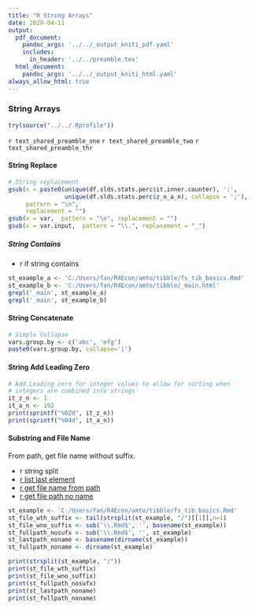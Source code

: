```yaml
---
title: "R String Arrays"
date: 2020-04-11
output:
  pdf_document:
    pandoc_args: '../../_output_kniti_pdf.yaml'
    includes:
      in_header: '../../preamble.tex'
  html_document:
    pandoc_args: '../../_output_kniti_html.yaml'
always_allow_html: true
---
```


### String Arrays

```r
try(source("../../.Rprofile"))
```

`r text_shared_preamble_one`
`r text_shared_preamble_two`
`r text_shared_preamble_thr`

#### String Replace

```r
# String replacement
gsub(x = paste0(unique(df.slds.stats.perc$it.inner.counter), ':',
                unique(df.slds.stats.perc$z_n_a_n), collapse = ';'),
     pattern = "\n",
     replacement = "")
gsub(x = var,  pattern = "\n", replacement = "")
gsub(x = var.input,  pattern = "\\.", replacement = "_")
```

##### String Contains

- r if string contains

```r
st_example_a <- 'C:/Users/fan/R4Econ/amto/tibble/fs_tib_basics.Rmd'
st_example_b <- 'C:/Users/fan/R4Econ/amto/tibble/_main.html'
grepl('_main', st_example_a)
grepl('_main', st_example_b)
```

#### String Concatenate

```r
# Simple Collapse
vars.group.by <- c('abc', 'efg')
paste0(vars.group.by, collapse='|')
```

#### String Add Leading Zero

```r
# Add Leading zero for integer values to allow for sorting when
# integers are combined into strings
it_z_n <- 1
it_a_n <- 192
print(sprintf("%02d", it_z_n))
print(sprintf("%04d", it_a_n))
```

#### Substring and File Name

From path, get file name without suffix.

- r string split
- [r list last element](https://stackoverflow.com/a/83222/8280804)
- [r get file name from path](https://stackoverflow.com/a/29114007/8280804)
- [r get file path no name](https://stackoverflow.com/a/47189541/8280804)

```r
st_example <- 'C:/Users/fan/R4Econ/amto/tibble/fs_tib_basics.Rmd'
st_file_wth_suffix <- tail(strsplit(st_example, "/")[[1]],n=1)
st_file_wno_suffix <- sub('\\.Rmd$', '', basename(st_example))
st_fullpath_nosufx <- sub('\\.Rmd$', '', st_example)
st_lastpath_noname <- basename(dirname(st_example))
st_fullpath_noname <- dirname(st_example)

print(strsplit(st_example, "/"))
print(st_file_wth_suffix)
print(st_file_wno_suffix)
print(st_fullpath_nosufx)
print(st_lastpath_noname)
print(st_fullpath_noname)
```
